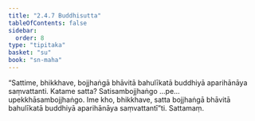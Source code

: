 ```yaml
---
title: "2.4.7 Buddhisutta"
tableOfContents: false
sidebar:
  order: 8
type: "tipitaka"
basket: "su"
book: "sn-maha"
---
```



<DynamicBreadcrumb />

<Division number="218" book="sn-maha">

<Paragraph number="513" book="sn-maha">
“Sattime, bhikkhave, bojjhaṅgā bhāvitā bahulīkatā buddhiyā aparihānāya saṃvattanti. Katame satta? Satisambojjhaṅgo …pe…  upekkhāsambojjhaṅgo. Ime kho, bhikkhave, satta bojjhaṅgā bhāvitā bahulīkatā buddhiyā aparihānāya saṃvattantī”ti.

</Paragraph>
</Division>

<Paragraph number="514" type="center" book="sn-maha">
Sattamaṃ.
</Paragraph>